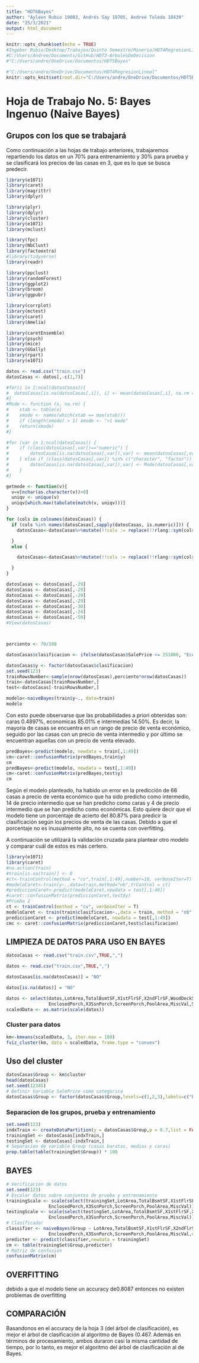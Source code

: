```yaml
---
title: "HDT6Bayes"
author: "Ayleen Rubio 19003, Andrés Say 19705, Andreé Toledo 18439"
date: "25/3/2021"
output: html_document
---
```


```r
knitr::opts_chunk$set(echo = TRUE)
#Ingebor Rubio/Desktop/Trabajos/Quinto Semestre/Mineria/HDT4RegresionLineal
#C:/Users/Andree/Documents/GitHub/HDT3-ArbolesDeDecision
#"C:/Users/andre/OneDrive/Documentos/HDT5Bayes"

#"C:/Users/andre/OneDrive/Documentos/HDT4RegresionLineal"
knitr::opts_knit$set(root.dir="C:/Users/andre/OneDrive/Documentos/HDT5Bayes")
```

# Hoja de Trabajo No. 5: Bayes Ingenuo (Naive Bayes)

## Grupos con los que se trabajará  
Como continuación a las hojas de trabajo anteriores, trabajaremos repartiendo los datos en un 70% para entrenamiento y 30% para prueba y se clasificará los precios de las casas en 3, que es lo que se busca predecir.


```r
library(e1071)
library(caret)
library(magrittr)
library(dplyr)

library(plyr)
library(dplyr)
library(cluster)
library(e1071)
library(mclust)

library(fpc)
library(NbClust)
library(factoextra)
#library(tidyverse)
library(readr)

library(ppclust)
library(randomForest)
library(ggplot2)
library(broom)
library(ggpubr)

library(corrplot)
library(mctest)
library(caret)
library(Amelia)

library(caretEnsemble)
library(psych)
library(mice)
library(GGally)
library(rpart)
library(e1071)

datos <- read.csv("train.csv")
datosCasas <- datos[,-c(1,7)]

#for(i in 1:ncol(datosCasas)){
#  datosCasas[is.na(datosCasas[,i]), i] <- mean(datosCasas[,i], na.rm = TRUE)
#}
#Mode <- function (x, na.rm) {
#    xtab <- table(x)
#    xmode <- names(which(xtab == max(xtab)))
#    if (length(xmode) > 1) xmode <- ">1 mode"
#    return(xmode)
#}

#for (var in 1:ncol(datosCasas)) {
#    if (class(datosCasas[,var])=="numeric") {
#        datosCasas[is.na(datosCasas[,var]),var] <- mean(datosCasas[,var], na.rm = TRUE)
#    } else if (class(datosCasas[,var]) %in% c("character", "factor")) {
#        datosCasas[is.na(datosCasas[,var]),var] <- Mode(datosCasas[,var], na.rm = TRUE)
#    }
#}

getmode <- function(v){
  v=v[nchar(as.character(v))>0]
  uniqv <- unique(v)
  uniqv[which.max(tabulate(match(v, uniqv)))]
}

for (cols in colnames(datosCasas)) {
  if (cols %in% names(datosCasas[,sapply(datosCasas, is.numeric)])) {
    datosCasas<-datosCasas%>%mutate(!!cols := replace(!!rlang::sym(cols), is.na(!!rlang::sym(cols)), mean(!!rlang::sym(cols), na.rm=TRUE)))

  }
  else {

    datosCasas<-datosCasas%>%mutate(!!cols := replace(!!rlang::sym(cols), !!rlang::sym(cols)=="", getmode(!!rlang::sym(cols))))

  }
}

datosCasas <- datosCasas[,-29]
datosCasas <- datosCasas[,-29]
datosCasas <- datosCasas[,-29]
datosCasas <- datosCasas[,-29]
datosCasas <- datosCasas[,-30]
datosCasas <- datosCasas[,-24]
datosCasas <- datosCasas[,-50]
#View(datosCasas)



porciento <- 70/100

datosCasas$clasificacion <- ifelse(datosCasas$SalePrice <= 251000, "Economicas", ifelse(datosCasas$SalePrice <= 538000, "Intermedias", ifelse(datosCasas$SalePrice <= 755000, "Caras")))

datosCasas$y <- factor(datosCasas$clasificacion)
set.seed(123)
trainRowsNumber<-sample(nrow(datosCasas),porciento*nrow(datosCasas))
train<-datosCasas[trainRowsNumber,]
test<-datosCasas[-trainRowsNumber,]

modelo<-naiveBayes(train$y~., data=train)
modelo

```

Con esto puede observarse que las probabilidades a priori obtenidas son: caras 0.4897%, economicas 85.01% e intermedias 14.50%.
Es decir, la mayoría de casas se encuentra en un rango de precio de venta económico, seguido por las casas con un precio de venta intermedio y por último se encuentran aquellas con un precio de venta elevado.

```r
predBayes<-predict(modelo, newdata = train[,1:49])
cm<-caret::confusionMatrix(predBayes,train$y)
cm
predBayes<-predict(modelo, newdata = test[,1:49])
cm<-caret::confusionMatrix(predBayes,test$y)
cm
```

Según el modelo planteado, ha habido un error en la predicción de 66 casas a precio de venta económico que ha sido predicho como intermedio, 14 de precio intermedio que se han predicho como caras y 4 de precio intermedio que se han predicho como económicas. Esto quiere decir que el modelo tiene un porcentaje de acierto del 80.87% para predicir la clasificación según los precios de venta de las casas.
Debido a que el porcentaje no es inusualmente alto, no se cuenta con overfitting.

A continuación se utilizará la validación cruzada para plantear otro modelo y comparar cuál de estos es más certero.

```r
library(e1071)
library(caret)
#na.action(train)
#train[is.na(train)] <- 0
#ct<-trainControl(method = "cv",train[,1:49],number=10, verboseIter=T)
#modeloCaret<-train(y~.,data=train,method="nb",trControl = ct)
#prediccionCaret<-predict(modeloCaret,newdata = test[,1:49])
#caret::confusionMatrix(prediccionCaret,test$y)
#Prueba 2
ct <- trainControl(method = "cv", verboseIter = T)
modeloCaret <- train(train$clasificacion~.,data = train, method = "nb", trControl = ct)
prediccionCaret <- predict(modeloCaret, newdata = test[,1:49])
cmc <- caret::confusionMatrix(prediccionCaret,test$clasificacion)
```

## LIMPIEZA DE DATOS PARA USO EN BAYES
``` r
datosCasas <- read.csv("train.csv",TRUE,",")

datos <- read.csv("train.csv",TRUE,",")

datosCasas[is.na(datosCasas)] = "NO"

datos[is.na(datos)] = "NO"

datos <- select(datos,LotArea,TotalBsmtSF,X1stFlrSF,X2ndFlrSF,WoodDeckSF,OpenPorchSF,
                EnclosedPorch,X3SsnPorch,ScreenPorch,PoolArea,MiscVal,SalePrice)
scaledData <- as.matrix(scale(datos))
```

### Cluster para datos
``` r
km<-kmeans(scaledData, 3, iter.max = 100)
fviz_cluster(km, data = scaledData, frame.type = "convex")
```

## Uso del cluster
``` r
datosCasas$Group <- km$cluster
head(datosCasas)
set.seed(12345)
# Definir Variable SalePrice como categorica
datosCasas$Group <- factor(datosCasas$Group,levels=c(1,2,3),labels=c("Barata","Media","Cara"))
```

### Separacion de los grupos, prueba y entrenamiento
``` r
set.seed(123)
indxTrain <- createDataPartition(y = datosCasas$Group,p = 0.7,list = FALSE)
trainingSet <- datosCasas[indxTrain,]
testingSet <- datosCasas[-indxTrain,]
# Separacion de variable Group (casas baratas, medias y caras)
prop.table(table(trainingSet$Group)) * 100
```

## BAYES
``` r
# Verificacion de datos
set.seed(123)
# Escalar datos sobre conjuntos de prueba y entrenamiento
trainingScale <- scale(select(trainingSet,LotArea,TotalBsmtSF,X1stFlrSF,X2ndFlrSF,WoodDeckSF,OpenPorchSF,
                EnclosedPorch,X3SsnPorch,ScreenPorch,PoolArea,MiscVal))
testingScale <- scale(select(testingSet,LotArea,TotalBsmtSF,X1stFlrSF,X2ndFlrSF,WoodDeckSF,OpenPorchSF,
                EnclosedPorch,X3SsnPorch,ScreenPorch,PoolArea,MiscVal))
# Clasificador
classifier <- naiveBayes(Group ~ LotArea,TotalBsmtSF,X1stFlrSF,X2ndFlrSF,WoodDeckSF,OpenPorchSF,
                EnclosedPorch,X3SsnPorch,ScreenPorch,PoolArea,MiscVal,data = testingSet)
predicter <- predict(classifier,newdata = trainingSet)
cm <- table(trainingSet$Group,predicter)
# Matriz de confusion
confusionMatrix(cm)
```

## OVERFITTING
debido a que el modelo tiene un accuracy de0.8087 entonces no existen problemas de overfitting


## COMPARACIÓN
Basandonos en el accuracy de la hoja 3 (del árbol de clasificación), es mejor el árbol de clasificación al algoritmo de Bayes (0.467. Además en términos de procesamiento, ambos duraron casi la misma cantidad de tiempo, por lo tanto, es mejor el algoritmo del árbol de clasificación al de Bayes.

